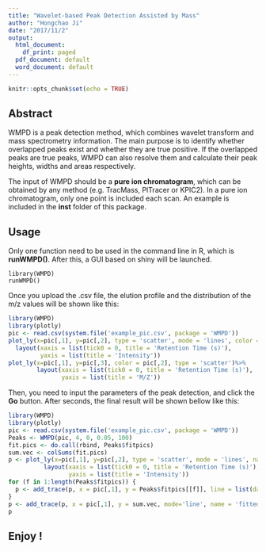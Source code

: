 ```yaml
---
title: "Wavelet-based Peak Detection Assisted by Mass"
author: "Hongchao Ji"
date: "2017/11/2"
output:
  html_document:
    df_print: paged
  pdf_document: default
  word_document: default
---
```


```r
knitr::opts_chunk$set(echo = TRUE)
```

## Abstract

WMPD is a peak detection method, which combines wavelet transform and mass spectrometry information. The main purpose is to identify whether overlapped peaks exist and whether they are true positive. If the overlapped peaks are true peaks, WMPD can also resolve them and calculate their peak heights, widths and areas respectively.

The input of WMPD should be a **pure ion chromatogram**, which can be obtained by any method (e.g. TracMass, PITracer or KPIC2). In a pure ion chromatogram, only one point is included each scan. An example is included in the **inst** folder of this package.

## Usage

Only one function need to be used in the command line in R, which is **runWMPD()**. After this, a GUI based on shiny will be launched.

```
library(WMPD)
runWMPD()
```
Once you upload the .csv file, the elution profile and the distribution of the m/z values will be shown like this: 
```r
library(WMPD)
library(plotly)
pic <- read.csv(system.file('example_pic.csv', package = 'WMPD'))
plot_ly(x=pic[,1], y=pic[,2], type = 'scatter', mode = 'lines', color = 'blue', showlegend= FALSE) %>%
  layout(xaxis = list(tick0 = 0, title = 'Retention Time (s)'),
         yaxis = list(title = 'Intensity'))
plot_ly(x=pic[,1], y=pic[,3], color = pic[,2], type = 'scatter')%>%
        layout(xaxis = list(tick0 = 0, title = 'Retention Time (s)'),
               yaxis = list(title = 'M/Z'))
```
Then, you need to input the parameters of the peak detection, and click the **Go** button. After seconds, the final result will be shown bellow like this: 
```r
library(WMPD)
library(plotly)
pic <- read.csv(system.file('example_pic.csv', package = 'WMPD'))
Peaks <- WMPD(pic, 4, 0, 0.05, 100)
fit.pics <- do.call(rbind, Peaks$fitpics)
sum.vec <- colSums(fit.pics)
p <- plot_ly(x=pic[,1], y=pic[,2], type = 'scatter', mode = 'lines', name = 'raw', showlegend= TRUE) %>%
          layout(xaxis = list(tick0 = 0, title = 'Retention Time (s)'),
                 yaxis = list(title = 'Intensity'))
for (f in 1:length(Peaks$fitpics)) {
  p <- add_trace(p, x = pic[,1], y = Peaks$fitpics[[f]], line = list(dash = 'dash'), mode='line', name = paste('peak',f))
}
p <- add_trace(p, x = pic[,1], y = sum.vec, mode='line', name = 'fitted profile')
p
```

## Enjoy !
